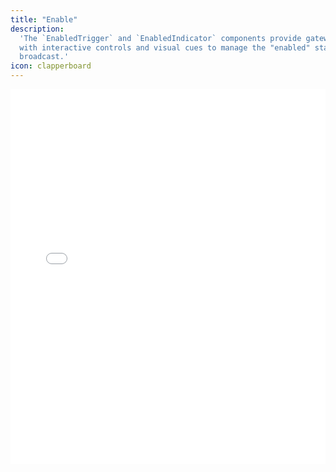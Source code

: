 ```yaml
---
title: "Enable"
description:
  'The `EnabledTrigger` and `EnabledIndicator` components provide gateways
  with interactive controls and visual cues to manage the "enabled" state of the
  broadcast.'
icon: clapperboard
---
```


<iframe
  src={`https://ui-kit-docs-embed.vercel.app/broadcast/enabled`}
  height="600px"
  width="100%"
  frameBorder="0"
  allowFullScreen
  allow="autoplay; encrypted-media; fullscreen; picture-in-picture; display-capture; camera; microphone"
  style={{
    borderRadius: 10,
    backgroundColor: "black",
  }}
/>

<Info>
  The `Enabled` components are used to generally start and stop the broadcast.
  The broadcast, by default, starts disabled so the user can preview their video
  before going live.
</Info>

## Features

- Conditional rendering based on the enabled state, customizable with the
  `matcher` pattern
- Dynamic data attributes for custom styling based on the current enabled state

<Info>
  Toggling "enabled" turns WHIP WebRTC ingest on or off, which when "on" the
  Broadcast component will make a POST request with an SDP payload to the WHIP
  endpoint. When "off", it will stop sending data to the WebRTC ingest.
</Info>

## Anatomy

Import the components and piece the parts together.

```tsx
import * as Broadcast from "@livepeer/react/broadcast";

export default () => (
  <Broadcast.Root>
    <Broadcast.EnabledTrigger />
    <Broadcast.EnabledIndicator />
  </Broadcast.Root>
);
```

## Props

### `EnabledTrigger`

The component accepts all props suitable for a button element.

### `EnabledIndicator`

The component accepts all props for a span element.

##### `forceMount`

A boolean that, when true, ensures the component is always mounted. This is
particularly useful for managing animations with external animation libraries
and ensuring visibility during dynamic broadcast scenarios.

##### `matcher`

A prop intended to define the circumstances under which the `EnabledIndicator`
should be visible. It can be a boolean that directly corresponds to the enabled
state or a function providing custom logic for visibility determination based on
the enabled state.

## Data Attributes

### `EnabledTrigger`

#### `data-livepeer-controls-enabled-trigger`

Serves to identify the component's role within the broadcast interface.

#### `data-enabled`

Indicates the current broadcast state, `"true"` when broadcasting is enabled and
`"false"` when it is disabled.

### `EnabledIndicator`

#### `data-livepeer-controls-enabled-indicator`

Identifies the component's role as a visual indicator of the broadcast state
within the broadcast interface.

#### `data-enabled`

Shows the current broadcast state, `"true"` when broadcasting is enabled and
`"false"` when it is disabled.

#### `data-visible`

Reflects the visibility status of the indicator, with `"true"` meaning it's
currently visible based on the `matcher` or broadcast state and `"false"`
denoting it's not visible.

This is often used for dynamically applying enter/exit CSS animations.
